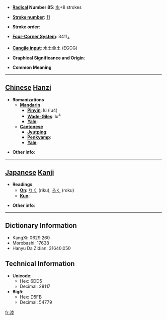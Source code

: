 * '''[[Wiktionary:Chinese radical index| Radical]] Number 85''': [[Wiktionary:Chinese radical index 水|水]]+8 strokes

* '''[[Wiktionary:Chinese total strokes index|Stroke number]]''': [[Wiktionary:Chinese total strokes index 11|11]]

* '''Stroke order''': 

* '''[[Wiktionary:Chinese four corner index|Four-Corner System]]''': 3411<sub>4</sub>

* '''[[Wiktionary:Chinese Cangjie index|Cangjie input]]''': 水土金土 (EGCG)

* '''Graphical Significance and Origin''': 

* '''Common Meaning'''

----

== [[Chinese]] [[Hanzi]] ==

* '''Romanizations'''
** '''[[Mandarin]]'''
*** '''[[Pinyin]]''': lù (lu4)
*** '''[[Wade-Giles]]''': lu<sup>4</sup>
*** '''[[Yale]]''': 
** '''[[Cantonese]]'''
*** '''[[Jyutping]]''':
*** '''[[Penkyamp]]''': 
*** '''[[Yale]]''': 

* '''Other info''': 

----

== [[Japanese]] [[Kanji]] ==

* '''Readings'''
** '''[[On]]''': [[りく]] (riku), [[ろく]] (roku)
** '''[[Kun]]''': 

* '''Other info''':  

----

== Dictionary Information ==

* KangXi: 0629.260
* Morobashi: 17638
* Hanyu Da Zidian: 31640.050

== Technical Information ==

* '''Unicode''':
** Hex: 6DD5
** Decimal: 28117
* '''Big5''':
** Hex: D5FB
** Decimal: 54779

[[fr:淕]]